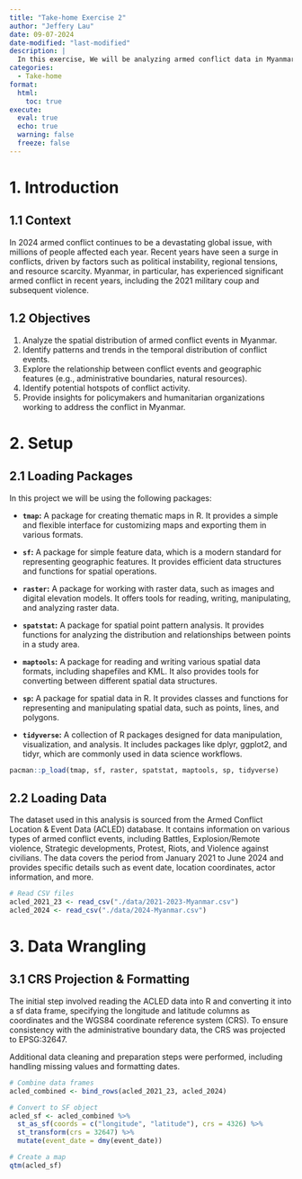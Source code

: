 ```yaml
---
title: "Take-home Exercise 2"
author: "Jeffery Lau"
date: 09-07-2024
date-modified: "last-modified"
description: |
  In this exercise, We will be analyzing armed conflict data in Myanmar, using spatial point pattern analysis to understand the distribution and relationships between conflict events. We'll also create maps to visualize the results and interpret the spatial patterns.
categories:
  - Take-home
format:
  html:
    toc: true
execute: 
  eval: true
  echo: true
  warning: false
  freeze: false
---
```


# 1. Introduction

## 1.1 Context

In 2024 armed conflict continues to be a devastating global issue, with millions of people affected each year. Recent years have seen a surge in conflicts, driven by factors such as political instability, regional tensions, and resource scarcity. Myanmar, in particular, has experienced significant armed conflict in recent years, including the 2021 military coup and subsequent violence.

## 1.2 Objectives

1.  Analyze the spatial distribution of armed conflict events in Myanmar.
2.  Identify patterns and trends in the temporal distribution of conflict events.
3.  Explore the relationship between conflict events and geographic features (e.g., administrative boundaries, natural resources).
4.  Identify potential hotspots of conflict activity.
5.  Provide insights for policymakers and humanitarian organizations working to address the conflict in Myanmar.

# 2. Setup

## 2.1 Loading Packages

In this project we will be using the following packages:

-   **`tmap`:** A package for creating thematic maps in R. It provides a simple and flexible interface for customizing maps and exporting them in various formats.

```{=html}
<!-- -->
```
-   **`sf`:** A package for simple feature data, which is a modern standard for representing geographic features. It provides efficient data structures and functions for spatial operations.

-   **`raster`:** A package for working with raster data, such as images and digital elevation models. It offers tools for reading, writing, manipulating, and analyzing raster data.

-   **`spatstat`:** A package for spatial point pattern analysis. It provides functions for analyzing the distribution and relationships between points in a study area.

-   **`maptools`:** A package for reading and writing various spatial data formats, including shapefiles and KML. It also provides tools for converting between different spatial data structures.

-   **`sp`:** A package for spatial data in R. It provides classes and functions for representing and manipulating spatial data, such as points, lines, and polygons.

-   **`tidyverse`:** A collection of R packages designed for data manipulation, visualization, and analysis. It includes packages like dplyr, ggplot2, and tidyr, which are commonly used in data science workflows.

```r
pacman::p_load(tmap, sf, raster, spatstat, maptools, sp, tidyverse)
```

## 2.2 Loading Data

The dataset used in this analysis is sourced from the Armed Conflict Location & Event Data (ACLED) database. It contains information on various types of armed conflict events, including Battles, Explosion/Remote violence, Strategic developments, Protest, Riots, and Violence against civilians. The data covers the period from January 2021 to June 2024 and provides specific details such as event date, location coordinates, actor information, and more.

```r
# Read CSV files
acled_2021_23 <- read_csv("./data/2021-2023-Myanmar.csv")
acled_2024 <- read_csv("./data/2024-Myanmar.csv")

```

# 3. Data Wrangling

## 3.1 CRS Projection & Formatting

The initial step involved reading the ACLED data into R and converting it into a sf data frame, specifying the longitude and latitude columns as coordinates and the WGS84 coordinate reference system (CRS). To ensure consistency with the administrative boundary data, the CRS was projected to EPSG:32647.

Additional data cleaning and preparation steps were performed, including handling missing values and formatting dates.

```r
# Combine data frames
acled_combined <- bind_rows(acled_2021_23, acled_2024)

# Convert to SF object
acled_sf <- acled_combined %>%
  st_as_sf(coords = c("longitude", "latitude"), crs = 4326) %>%
  st_transform(crs = 32647) %>%
  mutate(event_date = dmy(event_date))

# Create a map
qtm(acled_sf)
```
